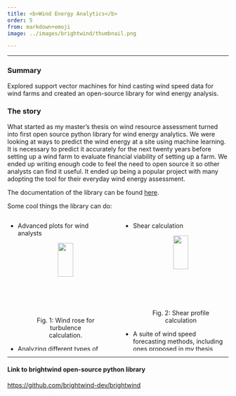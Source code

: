 ```yaml
---
title: <b>Wind Energy Analytics</b>
order: 5
from: markdown+emoji
image: ../images/brightwind/thumbnail.png

---
```

_____________

### Summary
Explored support vector machines for hind casting wind speed data for wind farms and created an open-source library for wind energy analysis.

### The story
What started as my master's thesis on wind resource assessment turned into first open source python library for wind
energy analytics. We were looking at ways to predict the wind energy at a site using machine learning. It is necessary to
 predict it accurately for the next twenty years before setting up a wind farm to evaluate financial viability of setting up a farm.
 We ended up writing enough code to feel the need to
open source it so other analysts can find it useful. It ended up being a popular project with many adopting the tool
for their everyday wind energy assessment.

The documentation of the library can be found [here](https://brightwind-dev.github.io/brightwind-docs/).

Some cool things the library can do:


:::: {.columns}

::: {.column width="50%"}

 - Advanced plots for wind analysts

    <center>
    <figure>
        <img src="../images/brightwind/turbulence_plots.png" width=50%>
        <figcaption> <center> Fig. 1: Wind rose for turbulence calculation.</center></figcaption>
    </figure>
    </center>

  - Analyzing different types of wind distribution
    <center>
    <figure>
        <img src="../images/brightwind/wind_distributions.png" width=70%>
        <figcaption> <center> Fig. 3: Wind distribution analysis</center></figcaption>
    </figure>
    </center>
:::

::: {.column width="50%"}

 - Shear calculation

    <center>
    <figure>
        <img src="../images/brightwind/shear_calcualtion.png" width=50%>
        <figcaption> <center> Fig. 2: Shear profile calculation</center></figcaption>
    </figure>
    </center>

  - A suite of wind speed forecasting methods, including ones proposed in my thesis

    <center>
    <figure>
        <img src="../images/brightwind/shear_calcualtion.png" width=50%>
        <figcaption> <center> Fig. 4: Simple linear regression model for wind speed prediction</center></figcaption>
    </figure>
    </center>
:::
::::







-------------

#### Link to brightwind open-source python library
[https://github.com/brightwind-dev/brightwind](https://github.com/brightwind-dev/brightwind)